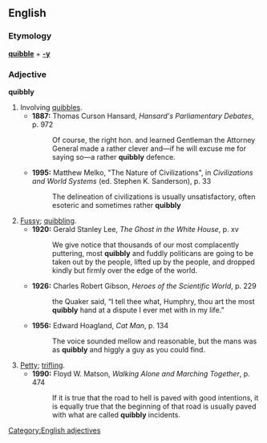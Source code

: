 ==English==
===Etymology===
'''[[quibble]]''' + '''[[-y]]'''
===Adjective===
'''quibbly'''

# Involving [[quibble]]s.
#*'''1887:''' Thomas Curson Hansard, ''Hansard's Parliamentary Debates'', p. 972
#*:Of course, the right hon. and learned Gentleman the Attorney General made a rather clever and—if he will excuse me for saying so—a rather '''quibbly''' defence.
#*'''1995:''' Matthew Melko, "The Nature of Civilizations", in ''Civilizations and World Systems'' (ed. Stephen K. Sanderson), p. 33
#*:The delineation of civilizations is usually unsatisfactory, often esoteric and sometimes rather '''quibbly'''
# [[fussy|Fussy]]; [[quibble|quibbling]].
#*'''1920:''' Gerald Stanley Lee, ''The Ghost in the White House'', p. xv
#*:We give notice that thousands of our most complacently puttering, most '''quibbly''' and fuddly politicans are going to be taken out by the people, lifted up by the people, and dropped kindly but firmly over the edge of the world.
#*'''1926:''' Charles Robert Gibson, ''Heroes of the Scientific World'', p. 229
#*:the Quaker said, “I tell thee what, Humphry, thou art the most '''quibbly''' hand at a dispute I ever met with in my life.”
#*'''1956:''' Edward Hoagland, ''Cat Man'', p. 134
#*:The voice sounded mellow and reasonable, but the mans was as '''quibbly''' and higgly a guy as you could find.
# [[petty|Petty]]; [[trifling]].
#*'''1990:''' Floyd W. Matson, ''Walking Alone and Marching Together'', p. 474
#*:If it is true that the road to hell is paved with good intentions, it is equally true that the beginning of that road is usually paved with what are called '''quibbly''' incidents.
[[Category:English adjectives]]